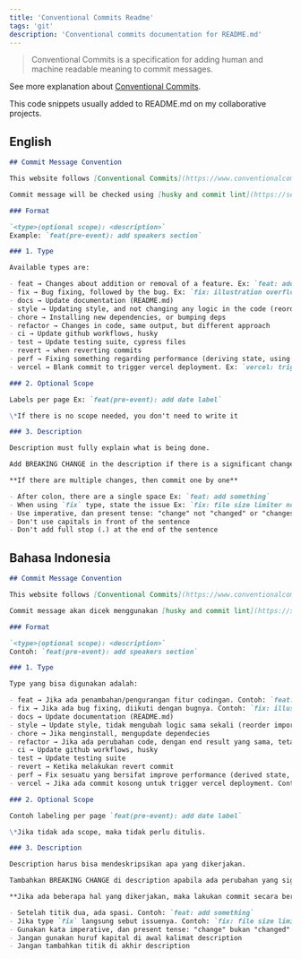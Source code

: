 ```yaml
---
title: 'Conventional Commits Readme'
tags: 'git'
description: 'Conventional commits documentation for README.md'
---
```


> Conventional Commits is a specification for adding human and machine readable meaning to commit messages.

See more explanation about [Conventional Commits](https://www.conventionalcommits.org/en/v1.0.0/).

This code snippets usually added to README.md on my collaborative projects.

## English

```md
## Commit Message Convention

This website follows [Conventional Commits](https://www.conventionalcommits.org/en/v1.0.0/)

Commit message will be checked using [husky and commit lint](https://se.isfusion.cloud/library/husky-commitlint-prettier), you can't commit if not using the proper convention below.

### Format

`<type>(optional scope): <description>`
Example: `feat(pre-event): add speakers section`

### 1. Type

Available types are:

- feat → Changes about addition or removal of a feature. Ex: `feat: add table on landing page`, `feat: remove table from landing page`
- fix → Bug fixing, followed by the bug. Ex: `fix: illustration overflows in mobile view`
- docs → Update documentation (README.md)
- style → Updating style, and not changing any logic in the code (reorder imports, fix whitespace, remove comments)
- chore → Installing new dependencies, or bumping deps
- refactor → Changes in code, same output, but different approach
- ci → Update github workflows, husky
- test → Update testing suite, cypress files
- revert → when reverting commits
- perf → Fixing something regarding performance (deriving state, using memo, callback)
- vercel → Blank commit to trigger vercel deployment. Ex: `vercel: trigger deployment`

### 2. Optional Scope

Labels per page Ex: `feat(pre-event): add date label`

\*If there is no scope needed, you don't need to write it

### 3. Description

Description must fully explain what is being done.

Add BREAKING CHANGE in the description if there is a significant change.

**If there are multiple changes, then commit one by one**

- After colon, there are a single space Ex: `feat: add something`
- When using `fix` type, state the issue Ex: `fix: file size limiter not working`
- Use imperative, dan present tense: "change" not "changed" or "changes"
- Don't use capitals in front of the sentence
- Don't add full stop (.) at the end of the sentence
```

## Bahasa Indonesia

```md
## Commit Message Convention

This website follows [Conventional Commits](https://www.conventionalcommits.org/en/v1.0.0/)

Commit message akan dicek menggunakan [husky and commit lint](https://se.isfusion.cloud/library/husky-commitlint-prettier), jika convention salah, maka tidak bisa melakukan commit

### Format

`<type>(optional scope): <description>`
Contoh: `feat(pre-event): add speakers section`

### 1. Type

Type yang bisa digunakan adalah:

- feat → Jika ada penambahan/pengurangan fitur codingan. Contoh: `feat: add table on landing page`, `feat: remove table from landing page`
- fix → Jika ada bug fixing, diikuti dengan bugnya. Contoh: `fix: illustration overflows in mobile view`
- docs → Update documentation (README.md)
- style → Update style, tidak mengubah logic sama sekali (reorder import, fix whitespace, remove comment)
- chore → Jika menginstall, mengupdate dependecies
- refactor → Jika ada perubahan code, dengan end result yang sama, tetapi approach berbeda yang lebih baik.
- ci → Update github workflows, husky
- test → Update testing suite
- revert → Ketika melakukan revert commit
- perf → Fix sesuatu yang bersifat improve performance (derived state, memo)
- vercel → Jika ada commit kosong untuk trigger vercel deployment. Contoh: `vercel: trigger deployment`

### 2. Optional Scope

Contoh labeling per page `feat(pre-event): add date label`

\*Jika tidak ada scope, maka tidak perlu ditulis.

### 3. Description

Description harus bisa mendeskripsikan apa yang dikerjakan.

Tambahkan BREAKING CHANGE di description apabila ada perubahan yang signifikan.

**Jika ada beberapa hal yang dikerjakan, maka lakukan commit secara bertahap.**

- Setelah titik dua, ada spasi. Contoh: `feat: add something`
- Jika type `fix` langsung sebut issuenya. Contoh: `fix: file size limiter not working`
- Gunakan kata imperative, dan present tense: "change" bukan "changed" atau "changes"
- Jangan gunakan huruf kapital di awal kalimat description
- Jangan tambahkan titik di akhir description
```
